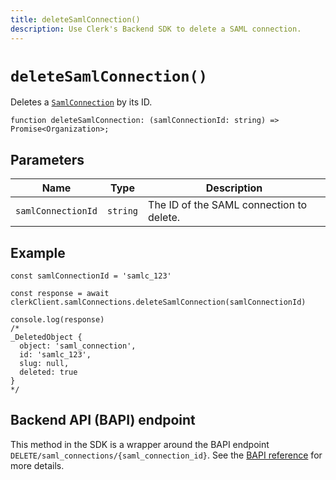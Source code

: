 ```yaml
---
title: deleteSamlConnection()
description: Use Clerk's Backend SDK to delete a SAML connection.
---
```


# `deleteSamlConnection()`

Deletes a [`SamlConnection`](/docs/references/backend/types/saml-connection) by its ID.

```tsx {{ prettier: false }}
function deleteSamlConnection: (samlConnectionId: string) => Promise<Organization>;
```

## Parameters

| Name | Type | Description |
| - | - | - |
| `samlConnectionId` | `string` | The ID of the SAML connection to delete. |

## Example

```tsx
const samlConnectionId = 'samlc_123'

const response = await clerkClient.samlConnections.deleteSamlConnection(samlConnectionId)

console.log(response)
/*
_DeletedObject {
  object: 'saml_connection',
  id: 'samlc_123',
  slug: null,
  deleted: true
}
*/
```

## Backend API (BAPI) endpoint

This method in the SDK is a wrapper around the BAPI endpoint `DELETE/saml_connections/{saml_connection_id}`. See the [BAPI reference](https://clerk.com/docs/reference/backend-api/tag/SAML-Connections#operation/DeleteSAMLConnection) for more details.
